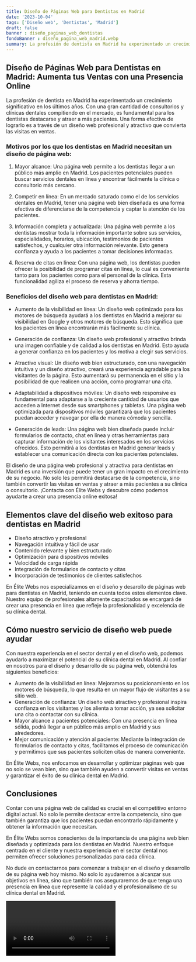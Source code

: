 ```yaml
---
title: Diseño de Páginas Web para Dentistas en Madrid
date: '2023-10-04'
tags: ['Diseño web', 'Dentistas', 'Madrid']
draft: false
banner : diseño_paginas_web_dentistas
fondoBanner : diseño_pagina_web_madrid.webp
summary: La profesión de dentista en Madrid ha experimentado un crecimiento significativo en los últimos años. Con una gran cantidad de consultorios y clínicas dentales compitiendo en el mercado, es fundamental para los dentistas destacarse y atraer a más pacientes. Una forma efectiva de lograrlo es a través de un diseño web profesional y atractivo que convierta las visitas en ventas.
---
```


## Diseño de Páginas Web para Dentistas en Madrid: Aumenta tus Ventas con una Presencia Online

La profesión de dentista en Madrid ha experimentado un crecimiento significativo en los últimos años. Con una gran cantidad de consultorios y clínicas dentales compitiendo en el mercado, es fundamental para los dentistas destacarse y atraer a más pacientes. Una forma efectiva de lograrlo es a través de un diseño web profesional y atractivo que convierta las visitas en ventas.

### Motivos por los que los dentistas en Madrid necesitan un diseño de página web:

1. Mayor alcance: Una página web permite a los dentistas llegar a un público más amplio en Madrid. Los pacientes potenciales pueden buscar servicios dentales en línea y encontrar fácilmente la clínica o consultorio más cercano. 

2. Competir en línea: En un mercado saturado como el de los servicios dentales en Madrid, tener una página web bien diseñada es una forma efectiva de diferenciarse de la competencia y captar la atención de los pacientes.

3. Información completa y actualizada: Una página web permite a los dentistas mostrar toda la información importante sobre sus servicios, especialidades, horarios, ubicación, testimonios de pacientes satisfechos, y cualquier otra información relevante. Esto genera confianza y ayuda a los pacientes a tomar decisiones informadas.

4. Reserva de citas en línea: Con una página web, los dentistas pueden ofrecer la posibilidad de programar citas en línea, lo cual es conveniente tanto para los pacientes como para el personal de la clínica. Esta funcionalidad agiliza el proceso de reserva y ahorra tiempo.

### Beneficios del diseño web para dentistas en Madrid:

- Aumento de la visibilidad en línea: Un diseño web optimizado para los motores de búsqueda ayudará a los dentistas en Madrid a mejorar su visibilidad en Google y otros motores de búsqueda. Esto significa que los pacientes en línea encontrarán más fácilmente su clínica.

- Generación de confianza: Un diseño web profesional y atractivo brinda una imagen confiable y de calidad a los dentistas en Madrid. Esto ayuda a generar confianza en los pacientes y los motiva a elegir sus servicios.

- Atractivo visual: Un diseño web bien estructurado, con una navegación intuitiva y un diseño atractivo, creará una experiencia agradable para los visitantes de la página. Esto aumentará su permanencia en el sitio y la posibilidad de que realicen una acción, como programar una cita.

- Adaptabilidad a dispositivos móviles: Un diseño web responsive es fundamental para adaptarse a la creciente cantidad de usuarios que acceden a Internet desde sus smartphones y tabletas. Una página web optimizada para dispositivos móviles garantizará que los pacientes puedan acceder y navegar por ella de manera cómoda y sencilla.

- Generación de leads: Una página web bien diseñada puede incluir formularios de contacto, chat en línea y otras herramientas para capturar información de los visitantes interesados en los servicios ofrecidos. Esto permitirá a los dentistas en Madrid generar leads y establecer una comunicación directa con los pacientes potenciales.

El diseño de una página web profesional y atractiva para dentistas en Madrid es una inversión que puede tener un gran impacto en el crecimiento de su negocio. No solo les permitirá destacarse de la competencia, sino también convertir las visitas en ventas y atraer a más pacientes a su clínica o consultorio. ¡Contacta con Élite Webs y descubre cómo podemos ayudarte a crear una presencia online exitosa!

<GifSeo />

<Cta />

## Elementos clave del diseño web exitoso para dentistas en Madrid

- Diseño atractivo y profesional
- Navegación intuitiva y fácil de usar
- Contenido relevante y bien estructurado
- Optimización para dispositivos móviles
- Velocidad de carga rápida
- Integración de formularios de contacto y citas
- Incorporación de testimonios de clientes satisfechos

En Élite Webs nos especializamos en el diseño y desarollo de páginas web para dentistas en Madrid, teniendo en cuenta todos estos elementos clave. Nuestro equipo de profesionales altamente capacitados se encargará de crear una presencia en línea que refleje la profesionalidad y excelencia de su clínica dental.

## Cómo nuestro servicio de diseño web puede ayudar

Con nuestra experiencia en el sector dental y en el diseño web, podemos ayudarlo a maximizar el potencial de su clínica dental en Madrid. Al confiar en nosotros para el diseño y desarrollo de su página web, obtendrá los siguientes beneficios:

- Aumento de la visibilidad en línea: Mejoramos su posicionamiento en los motores de búsqueda, lo que resulta en un mayor flujo de visitantes a su sitio web.
- Generación de confianza: Un diseño web atractivo y profesional inspira confianza en los visitantes y los alienta a tomar acción, ya sea solicitar una cita o contactar con su clínica.
- Mayor alcance a pacientes potenciales: Con una presencia en línea sólida, podrá llegar a un público más amplio en Madrid y sus alrededores.
- Mejor comunicación y atención al paciente: Mediante la integración de formularios de contacto y citas, facilitamos el proceso de comunicación y permitimos que sus pacientes soliciten citas de manera conveniente.

En Élite Webs, nos enfocamos en desarrollar y optimizar páginas web que no solo se vean bien, sino que también ayuden a convertir visitas en ventas y garantizar el éxito de su clínica dental en Madrid.

## Conclusiones

Contar con una página web de calidad es crucial en el competitivo entorno digital actual. No solo le permite destacar entre la competencia, sino que también garantiza que los pacientes puedan encontrarlo rápidamente y obtener la información que necesitan.

En Élite Webs somos conscientes de la importancia de una página web bien diseñada y optimizada para los dentistas en Madrid. Nuestro enfoque centrado en el cliente y nuestra experiencia en el sector dental nos permiten ofrecer soluciones personalizadas para cada clínica.

No dude en contactarnos para comenzar a trabajar en el diseño y desarrollo de su página web hoy mismo. No solo lo ayudaremos a alcanzar sus objetivos en línea, sino que también nos aseguraremos de que tenga una presencia en línea que represente la calidad y el profesionalismo de su clínica dental en Madrid.

<Video />

<CtaBot job='Dentistas' city='Madrid'/>

<Gmaps query='Madrid+españa+maps' />